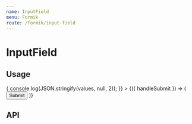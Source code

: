 ```yaml
---
name: InputField
menu: Formik
route: /formik/input-field
---
```



# InputField

## Usage

<Playground>
  <Formik
    initialValues={{
      title: '',
    }}
    validationSchema={object().shape({
      title: string().required(),
    })}
    onSubmit={values => {
      console.log(JSON.stringify(values, null, 2));
    }}
  >
    {({ handleSubmit }) => (
      <form onSubmit={handleSubmit}>
        <InputField label="Title" name="title" required autoComplete="off" />
        <Button type="submit">Submit</Button>
      </form>
    )}
  </Formik>
</Playground>

## API

<PropsTable of={InputField} />
